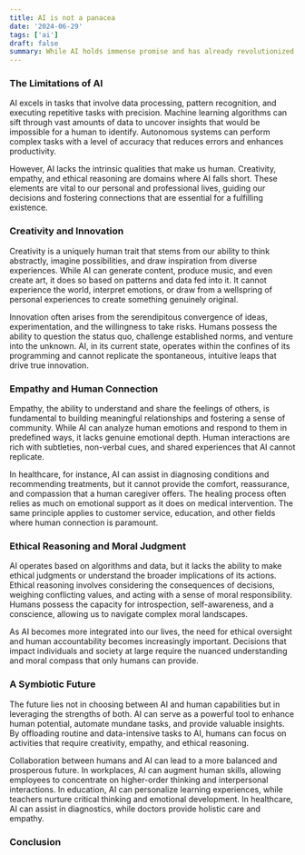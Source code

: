 ```yaml
---
title: AI is not a panacea 
date: '2024-06-29'
tags: ['ai']                                                                                                                                                                                                                                                                                                                                                                                                                                                                                                                                                                   **Man Cannot Live on AI Alone**
draft: false
summary: While AI holds immense promise and has already revolutionized many aspects of our lives, it is not a panacea. Human qualities such as creativity, empathy, and ethical reasoning remain irreplaceable. Man cannot live on AI alone because it is these uniquely human traits that give life its depth, meaning, and richness. As we move forward, embracing a symbiotic relationship between AI and human capabilities will enable us to harness the full potential of both, creating a future that is both technologically advanced and profoundly human.
---
```


### The Limitations of AI

AI excels in tasks that involve data processing, pattern recognition, and executing repetitive tasks with precision. Machine learning algorithms can sift through vast amounts of data to uncover insights that would be impossible for a human to identify. Autonomous systems can perform complex tasks with a level of accuracy that reduces errors and enhances productivity.

However, AI lacks the intrinsic qualities that make us human. Creativity, empathy, and ethical reasoning are domains where AI falls short. These elements are vital to our personal and professional lives, guiding our decisions and fostering connections that are essential for a fulfilling existence.

### Creativity and Innovation

Creativity is a uniquely human trait that stems from our ability to think abstractly, imagine possibilities, and draw inspiration from diverse experiences. While AI can generate content, produce music, and even create art, it does so based on patterns and data fed into it. It cannot experience the world, interpret emotions, or draw from a wellspring of personal experiences to create something genuinely original.

Innovation often arises from the serendipitous convergence of ideas, experimentation, and the willingness to take risks. Humans possess the ability to question the status quo, challenge established norms, and venture into the unknown. AI, in its current state, operates within the confines of its programming and cannot replicate the spontaneous, intuitive leaps that drive true innovation.

### Empathy and Human Connection

Empathy, the ability to understand and share the feelings of others, is fundamental to building meaningful relationships and fostering a sense of community. While AI can analyze human emotions and respond to them in predefined ways, it lacks genuine emotional depth. Human interactions are rich with subtleties, non-verbal cues, and shared experiences that AI cannot replicate.

In healthcare, for instance, AI can assist in diagnosing conditions and recommending treatments, but it cannot provide the comfort, reassurance, and compassion that a human caregiver offers. The healing process often relies as much on emotional support as it does on medical intervention. The same principle applies to customer service, education, and other fields where human connection is paramount.

### Ethical Reasoning and Moral Judgment

AI operates based on algorithms and data, but it lacks the ability to make ethical judgments or understand the broader implications of its actions. Ethical reasoning involves considering the consequences of decisions, weighing conflicting values, and acting with a sense of moral responsibility. Humans possess the capacity for introspection, self-awareness, and a conscience, allowing us to navigate complex moral landscapes.

As AI becomes more integrated into our lives, the need for ethical oversight and human accountability becomes increasingly important. Decisions that impact individuals and society at large require the nuanced understanding and moral compass that only humans can provide.

### A Symbiotic Future

The future lies not in choosing between AI and human capabilities but in leveraging the strengths of both. AI can serve as a powerful tool to enhance human potential, automate mundane tasks, and provide valuable insights. By offloading routine and data-intensive tasks to AI, humans can focus on activities that require creativity, empathy, and ethical reasoning.

Collaboration between humans and AI can lead to a more balanced and prosperous future. In workplaces, AI can augment human skills, allowing employees to concentrate on higher-order thinking and interpersonal interactions. In education, AI can personalize learning experiences, while teachers nurture critical thinking and emotional development. In healthcare, AI can assist in diagnostics, while doctors provide holistic care and empathy.

### Conclusion
